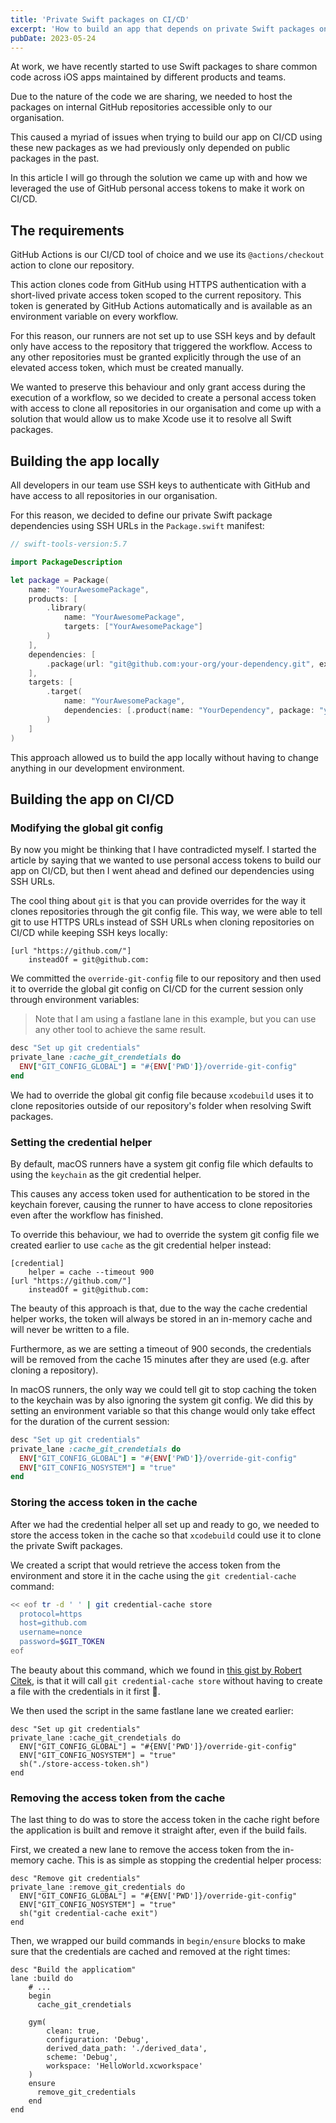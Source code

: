 ```yaml
---
title: 'Private Swift packages on CI/CD'
excerpt: 'How to build an app that depends on private Swift packages on CI/CD.'
pubDate: 2023-05-24
---
```


At work, we have recently started to use Swift packages to share common code across iOS apps maintained by different products and teams.

Due to the nature of the code we are sharing, we needed to host the packages on internal GitHub repositories accessible only to our organisation.

This caused a myriad of issues when trying to build our app on CI/CD using these new packages as we had previously only depended on public packages in the past.

In this article I will go through the solution we came up with and how we leveraged the use of GitHub personal access tokens to make it work on CI/CD.

## The requirements

GitHub Actions is our CI/CD tool of choice and we use its `@actions/checkout` action to clone our repository.

This action clones code from GitHub using HTTPS authentication with a short-lived private access token scoped to the current repository. This token is generated by GitHub Actions automatically and is available as an environment variable on every workflow.

For this reason, our runners are not set up to use SSH keys and by default only have access to the repository that triggered the workflow. Access to any other repositories must be granted explicitly through the use of an elevated access token, which must be created manually.

We wanted to preserve this behaviour and only grant access during the execution of a workflow, so we decided to create a personal access token with access to clone all repositories in our organisation and come up with a solution that would allow us to make Xcode use it to resolve all Swift packages.

## Building the app locally

All developers in our team use SSH keys to authenticate with GitHub and have access to all repositories in our organisation.

For this reason, we decided to define our private Swift package dependencies using SSH URLs in the `Package.swift` manifest:

```swift:Package.swift
// swift-tools-version:5.7

import PackageDescription

let package = Package(
    name: "YourAwesomePackage",
    products: [
        .library(
            name: "YourAwesomePackage",
            targets: ["YourAwesomePackage"]
        )
    ],
    dependencies: [
        .package(url: "git@github.com:your-org/your-dependency.git", exact: "1.0.0")
    ],
    targets: [
        .target(
            name: "YourAwesomePackage",
            dependencies: [.product(name: "YourDependency", package: "your-dependency")]
        )
    ]
)
```

This approach allowed us to build the app locally without having to change anything in our development environment.

## Building the app on CI/CD

### Modifying the global git config

By now you might be thinking that I have contradicted myself. I started the article by saying that we wanted to use personal access tokens to build our app on CI/CD, but then I went ahead and defined our dependencies using SSH URLs.

The cool thing about `git` is that you can provide overrides for the way it clones repositories through the git config file. This way, we were able to tell git to use HTTPS URLs instead of SSH URLs when cloning repositories on CI/CD while keeping SSH keys locally:

```yaml:override-git-config
[url "https://github.com/"]
	insteadOf = git@github.com:
```

We committed the `override-git-config` file to our repository and then used it to override the global git config on CI/CD for the current session only through environment variables:

> Note that I am using a fastlane lane in this example, but you can use any other tool to achieve the same result.

```ruby
desc "Set up git credentials"
private_lane :cache_git_crendetials do
  ENV["GIT_CONFIG_GLOBAL"] = "#{ENV['PWD']}/override-git-config"
end
```

We had to override the global git config file because `xcodebuild` uses it to clone repositories outside of our repository's folder when resolving Swift packages.

### Setting the credential helper

By default, macOS runners have a system git config file which defaults to using the `keychain` as the git credential helper.

This causes any access token used for authentication to be stored in the keychain forever, causing the runner to have access to clone repositories even after the workflow has finished.

To override this behaviour, we had to override the system git config file we created earlier to use `cache` as the git credential helper instead:

```yaml:override-git-config
[credential]
	helper = cache --timeout 900
[url "https://github.com/"]
	insteadOf = git@github.com:
```

The beauty of this approach is that, due to the way the cache credential helper works, the token will always be stored in an in-memory cache and will never be written to a file.

Furthermore, as we are setting a timeout of 900 seconds, the credentials will be removed from the cache 15 minutes after they are used (e.g. after cloning a repository).

In macOS runners, the only way we could tell git to stop caching the token to the keychain was by also ignoring the system git config. We did this by setting an environment variable so that this change would only take effect for the duration of the current session:

```ruby
desc "Set up git credentials"
private_lane :cache_git_crendetials do
  ENV["GIT_CONFIG_GLOBAL"] = "#{ENV['PWD']}/override-git-config"
  ENV["GIT_CONFIG_NOSYSTEM"] = "true"
end
```

### Storing the access token in the cache

After we had the credential helper all set up and ready to go, we needed to store the access token in the cache so that `xcodebuild` could use it to clone the private Swift packages.

We created a script that would retrieve the access token from the environment and store it in the cache using the `git credential-cache` command:

```bash:store-access-token.sh
<< eof tr -d ' ' | git credential-cache store
  protocol=https
  host=github.com
  username=nonce
  password=$GIT_TOKEN
eof
```

The beauty about this command, which we found in [this gist by Robert Citek](https://gist.github.com/rwcitek/da862e9e27cc28d3e96e62a2ca4b2b64), is that it will call `git credential-cache store` without having to create a file with the credentials in it first 🎉.

We then used the script in the same fastlane lane we created earlier:

```ruby:Fastfile
desc "Set up git credentials"
private_lane :cache_git_crendetials do
  ENV["GIT_CONFIG_GLOBAL"] = "#{ENV['PWD']}/override-git-config"
  ENV["GIT_CONFIG_NOSYSTEM"] = "true"
  sh("./store-access-token.sh")
end
```

### Removing the access token from the cache

The last thing to do was to store the access token in the cache right before the application is built and remove it straight after, even if the build fails.

First, we created a new lane to remove the access token from the in-memory cache. This is as simple as stopping the credential helper process:

```ruby:Fastfile
desc "Remove git credentials"
private_lane :remove_git_credentials do
  ENV["GIT_CONFIG_GLOBAL"] = "#{ENV['PWD']}/override-git-config"
  ENV["GIT_CONFIG_NOSYSTEM"] = "true"
  sh("git credential-cache exit")
end
```

Then, we wrapped our build commands in `begin/ensure` blocks to make sure that the credentials are cached and removed at the right times:

```ruby:Fastfile
desc "Build the applicatiom"
lane :build do
    # ...
    begin
      cache_git_crendetials

    gym(
        clean: true,
        configuration: 'Debug',
        derived_data_path: './derived_data',
        scheme: 'Debug',
        workspace: 'HelloWorld.xcworkspace'
    )
    ensure
      remove_git_credentials
    end
end
```
